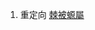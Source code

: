 {{Rfd|多余无用并且会造成混淆的重定向。“[[棘螈|棘螈]]”是蝾螈科、棘螈属两栖动物的统称，而本站的早期编者将[[棘被螈屬|一类史前四足动物]]翻译成了“棘螈”，并将其所在的科称作“棘螈科”，但现已查明这类史前四足动物的中文译名应为“[https://www.zgbk.com/ecph/words?SiteID=1&ID=230468 棘石螈]”或“[https://terms.naer.edu.tw/detail/687297/ 棘被螈]”，故其所在的科应当称作“棘石螈科”或“棘被螈科”。尽管“棘螈科”可以被视为“棘石螈科/棘被螈科”的别称，但鉴于已存在名为“棘螈”的现代两栖动物，因此为了避免混乱，应当彻底摒弃“棘螈科”这一称法。|date=2022-06-17}}

#重定向 [[棘被螈屬|棘被螈屬]]